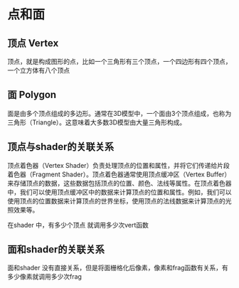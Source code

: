 
# 点和面

## 顶点 Vertex

顶点，就是构成图形的点，比如一个三角形有三个顶点，一个四边形有四个顶点，一个立方体有八个顶点

## 面 Polygon

面是由多个顶点组成的多边形。通常在3D模型中，一个面由3个顶点组成，也称为三角形（Triangle）。这意味着大多数3D模型由大量三角形构成。

## 顶点与shader的关联关系

顶点着色器（Vertex Shader）负责处理顶点的位置和属性，并将它们传递给片段着色器（Fragment Shader）。顶点着色器通常使用顶点缓冲区（Vertex Buffer）来存储顶点的数据，这些数据包括顶点的位置、颜色、法线等属性。在顶点着色器中，我们可以使用顶点缓冲区中的数据来计算顶点的位置和属性。例如，我们可以使用顶点的位置数据来计算顶点的世界坐标，使用顶点的法线数据来计算顶点的光照效果等。

在shader 中，有多少个顶点 就调用多少次vert函数


## 面和shader的关联关系

面和shader 没有直接关系，但是将面栅格化后像素，像素和frag函数有关系，有多少像素就调用多少次frag